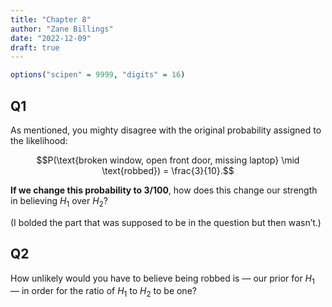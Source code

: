 ```yaml
---
title: "Chapter 8"
author: "Zane Billings"
date: "2022-12-09"
draft: true
---
```


```r
options("scipen" = 9999, "digits" = 16)
```


## Q1

::: {.callout-note appearance="simple"}

As mentioned, you mighty disagree with the original probability assigned
to the likelihood:

$$P(\text{broken window, open front door, missing laptop} \mid \text{robbed}) = \frac{3}{10}.$$

**If we change this probability to $3/100$**, how does this change our strength in
believing $H_1$ over $H_2$?

:::

(I bolded the part that was supposed to be in the question but then wasn't.)

## Q2

::: {.callout-note appearance="simple"}

How unlikely would you have to believe being robbed is --- our prior for $H_1$
--- in order for the ratio of $H_1$ to $H_2$ to be one?

:::



<!-- end of file -->
